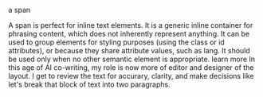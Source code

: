 
<Meta title="menu/atoms/text/span" />

<Subtitle>a span</Subtitle>

<Paragraph>
A span is perfect for inline text elements. It is a generic inline container for phrasing content, which does not inherently represent anything. It can be used to group elements for styling purposes (using the class or id attributes), or because they share attribute values, such as lang.
</Paragraph> 
<Paragraph>
It should be used only when no other semantic element is appropriate. <Link url="https://developer.mozilla.org/en-US/docs/Web/HTML/Element/span">learn more</Link>
</Paragraph> 

<Paragraph>
In this age of AI co-writing, my role is now more of editor and designer of the layout. I get to review the text for accurary, clarity, and make decisions like let's break that block of text into two paragraphs.
  </Paragraph>

<Canvas>
  <Story name="span">
    <SpanStory />
  </Story>
</Canvas>
